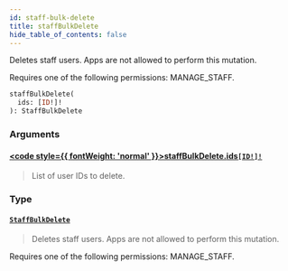 ```yaml
---
id: staff-bulk-delete
title: staffBulkDelete
hide_table_of_contents: false
---
```








Deletes staff users. Apps are not allowed to perform this mutation. 

Requires one of the following permissions: MANAGE_STAFF.

```graphql
staffBulkDelete(
  ids: [ID!]!
): StaffBulkDelete
```


### Arguments

#### [<code style={{ fontWeight: 'normal' }}>staffBulkDelete.<b>ids</b></code>](#)<Bullet />[`[ID!]!`](../../../developer/api-reference/scalars/id) <Badge class="secondary" text="non-null"/> <Badge class="secondary" text="scalar"/>
> List of user IDs to delete.
> 

### Type

#### [`StaffBulkDelete`](../../../developer/api-reference/objects/staff-bulk-delete) <Badge class="secondary" text="object"/>
> Deletes staff users. Apps are not allowed to perform this mutation. 

Requires one of the following permissions: MANAGE_STAFF.
> 






